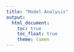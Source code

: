 ```yaml
---
title: "Model Analysis"
output: 
  html_document:
    toc: true
    toc_float: true
    theme: lumen
---
```

